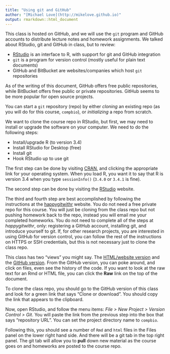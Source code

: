 ```yaml
---
title: "Using git and GitHub"
author: "[Michael Love](http://mikelove.github.io)"
output: rmarkdown::html_document
---
```


This class is hosted on GitHub, and we will use the `git` program and GitHub accounts
to distribute lecture notes and homework assignments.
We talked about RStudio, git and GitHub in class, but to review:

* [RStudio](https://www.rstudio.com/) is an interface to R, with support for git and GitHub integration
* `git` is a program for version control (mostly useful for plain text documents) 
* GitHub and BitBucket are websites/companies which host `git` repositories 

As of the writing of this document, GitHub offers free public repositories, 
while BitBucket offers free public or private repositories. GitHub seems to
be more popular for open source projects.

You can start a `git` repository (repo) by either *cloning* an existing repo
(as you will do for this course, `compbio`), or *initializing* a repo
from scratch. 

We want to clone the course repo in RStudio, but first, we may need to 
install or upgrade the software on your computer. We need to do the following
steps:

* Install/upgrade R (to version 3.4)
* Install RStudio for Desktop (free)
* Install git
* Hook RStudio up to use git

The first step can be done by visiting [CRAN](cran.r-project.org), and
clicking the appropriate link for your operating system. When you load R,
you want it to say that R is version 3.4 when you type `sessionInfo()`
(`3.4.0` or `3.4.1` is fine).

The second step can be done by visiting the [RStudio](https://www.rstudio.com/) website.

The third and fourth step are best accomplished by following the instructions
at the [happygitwithr](http://happygitwithr.com/) website. You do not
need a free private repo for this course. You will just be cloning from the
class repo but not pushing homework back to the repo, instead you will email 
me your completed homeworks. You do not need to complete all of the steps
at *happygitwithr*, only: registering a GitHub account, installing git,
and introduce yourself to git. If, for other research projects, you are
interested in using GitHub for version control,
you can follow the rest of the instructions on HTTPS or SSH credentials,
but this is not necessary just to clone the class repo.

This class has two "views"  you might say. 
The [HTML/website version](https://mikelove.github.io/compbio/) and the 
[GitHub version](https://github.com/mikelove/compbio). From the GitHub version,
you can poke around, and click on files, even see the history of the code.
If you want to look at the raw text for an Rmd or HTML file, you 
can click the **Raw** link on the top of the document.

To clone the class repo, you should go to the GitHub version of this class 
and look for a green link that says "Clone or download". 
You should copy the link that appears to the clipboard.

Now, open RStudio, and follow the menu items: 
*File > New Project > Version Control > Git*. 
You will paste the link from the previous step into the box that 
says "repository URL". You can set the project directory name to `compbio`.

Following this, you should see a number of `Rmd` and `html` files in the Files 
panel on the lower right hand side. And there will be a git tab in the top right
panel. The git tab will allow you to **pull** down new material as the course goes
on and homeworks are posted to the course repo.

